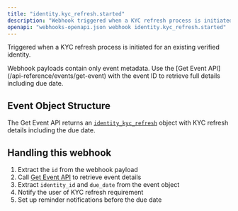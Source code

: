 ```yaml
---
title: "identity.kyc_refresh.started"
description: "Webhook triggered when a KYC refresh process is initiated"
openapi: "webhooks-openapi.json webhook identity.kyc_refresh.started"
---
```


Triggered when a KYC refresh process is initiated for an existing verified identity.

<Note>
Webhook payloads contain only event metadata. Use the [Get Event API](/api-reference/events/get-event) with the event ID to retrieve full details including due date.
</Note>

## Event Object Structure

The Get Event API returns an [`identity_kyc_refresh`](/api-reference/events/identity-kyc-refresh-object) object with KYC refresh details including the due date.

## Handling this webhook

1. Extract the `id` from the webhook payload
2. Call [Get Event API](/api-reference/events/get-event) to retrieve event details
3. Extract `identity_id` and `due_date` from the event object
4. Notify the user of KYC refresh requirement
5. Set up reminder notifications before the due date